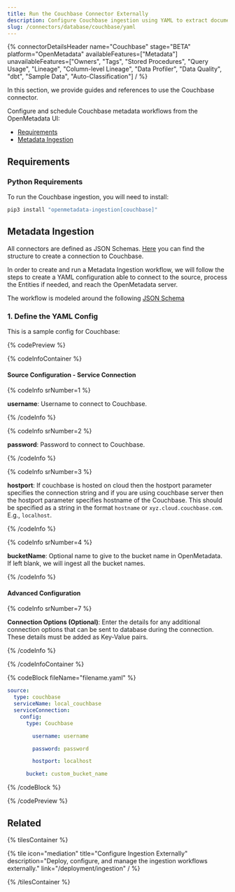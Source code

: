 ```yaml
---
title: Run the Couchbase Connector Externally
description: Configure Couchbase ingestion using YAML to extract document-based metadata and support NoSQL governance models.
slug: /connectors/database/couchbase/yaml
---
```










{% connectorDetailsHeader
name="Couchbase"
stage="BETA"
platform="OpenMetadata"
availableFeatures=["Metadata"]
unavailableFeatures=["Owners", "Tags", "Stored Procedures", "Query Usage", "Lineage", "Column-level Lineage", "Data Profiler", "Data Quality", "dbt", "Sample Data", "Auto-Classification"]
/ %}

In this section, we provide guides and references to use the Couchbase connector.

Configure and schedule Couchbase metadata workflows from the OpenMetadata UI:

- [Requirements](#requirements)
- [Metadata Ingestion](#metadata-ingestion)

<IngestionModeTiles yamlPath="/snippets/connectors/database/couchbase/yaml" />

<ExternalIngestionDeployment />

## Requirements

### Python Requirements

<PythonRequirements />

To run the Couchbase ingestion, you will need to install:

```bash
pip3 install "openmetadata-ingestion[couchbase]"
```

## Metadata Ingestion

All connectors are defined as JSON Schemas.
[Here](https://github.com/open-metadata/OpenMetadata/blob/main/openmetadata-spec/src/main/resources/json/schema/entity/services/connections/database/couchbaseConnection.json)
you can find the structure to create a connection to Couchbase.

In order to create and run a Metadata Ingestion workflow, we will follow
the steps to create a YAML configuration able to connect to the source,
process the Entities if needed, and reach the OpenMetadata server.

The workflow is modeled around the following
[JSON Schema](https://github.com/open-metadata/OpenMetadata/blob/main/openmetadata-spec/src/main/resources/json/schema/metadataIngestion/workflow.json)

### 1. Define the YAML Config

This is a sample config for Couchbase:

{% codePreview %}

{% codeInfoContainer %}

#### Source Configuration - Service Connection

{% codeInfo srNumber=1 %}

**username**: Username to connect to Couchbase.

{% /codeInfo %}

{% codeInfo srNumber=2 %}

**password**: Password to connect to Couchbase.

{% /codeInfo %}

{% codeInfo srNumber=3 %}

**hostport**: If couchbase is hosted on cloud then the hostport parameter specifies the connection string and if you are using couchbase server then the hostport parameter specifies hostname of the Couchbase. This should be specified as a string in the format `hostname` or `xyz.cloud.couchbase.com`. E.g., `localhost`.

{% /codeInfo %}

{% codeInfo srNumber=4 %}

**bucketName**: Optional name to give to the bucket name in OpenMetadata. If left blank, we will ingest all the bucket names.

{% /codeInfo %}

<SourceConfigDef />

<IngestionSinkDef />

<WorkflowConfigDef />

#### Advanced Configuration

{% codeInfo srNumber=7 %}

**Connection Options (Optional)**: Enter the details for any additional connection options that can be sent to database during the connection. These details must be added as Key-Value pairs.

{% /codeInfo %}


{% /codeInfoContainer %}

{% codeBlock fileName="filename.yaml" %}

```yaml {% isCodeBlock=true %}
source:
  type: couchbase
  serviceName: local_couchbase
  serviceConnection:
    config:
      type: Couchbase
```
```yaml {% srNumber=1 %}
        username: username
```
```yaml {% srNumber=2 %}
        password: password
```
```yaml {% srNumber=3 %}
        hostport: localhost
```

```yaml {% srNumber=4 %}
      bucket: custom_bucket_name
```

<SourceConfig />

<IngestionSink />

<WorkflowConfig />

{% /codeBlock %}

{% /codePreview %}

<IngestionCli />

## Related

{% tilesContainer %}

{% tile
   icon="mediation"
   title="Configure Ingestion Externally"
   description="Deploy, configure, and manage the ingestion workflows externally."
   link="/deployment/ingestion"
 / %}

{% /tilesContainer %}
